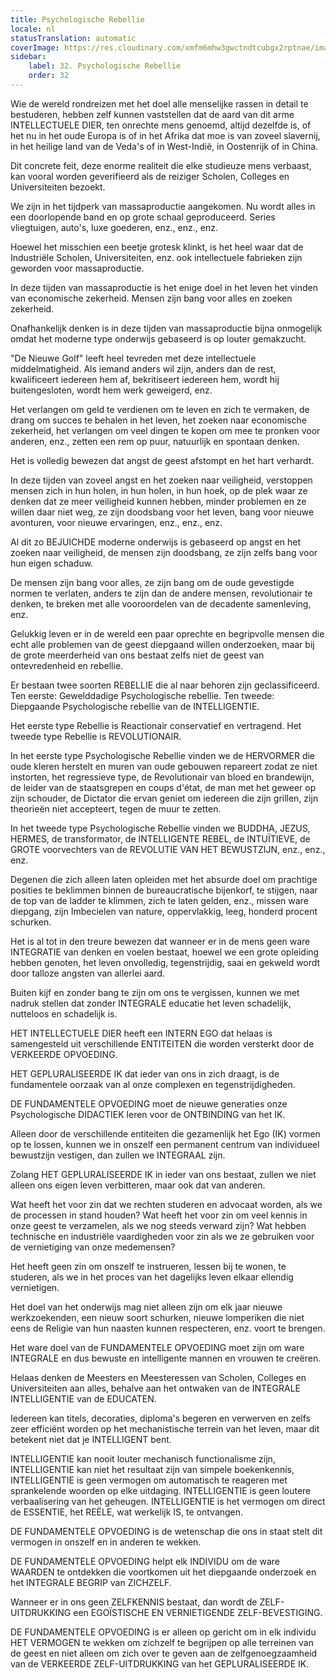 ```yaml
---
title: Psychologische Rebellie
locale: nl
statusTranslation: automatic
coverImage: https://res.cloudinary.com/xmfm6mhw3gwctndtcubgx2rptnae/image/upload/v1740337243/small_cover_educacion_fundamental_a051170f1c.webp
sidebar:
    label: 32. Psychologische Rebellie
    order: 32
---
```

Wie de wereld rondreizen met het doel alle menselijke rassen in detail te bestuderen, hebben zelf kunnen vaststellen dat de aard van dit arme INTELLECTUELE DIER, ten onrechte mens genoemd, altijd dezelfde is, of het nu in het oude Europa is of in het Afrika dat moe is van zoveel slavernij, in het heilige land van de Veda's of in West-Indië, in Oostenrijk of in China.

Dit concrete feit, deze enorme realiteit die elke studieuze mens verbaast, kan vooral worden geverifieerd als de reiziger Scholen, Colleges en Universiteiten bezoekt.

We zijn in het tijdperk van massaproductie aangekomen. Nu wordt alles in een doorlopende band en op grote schaal geproduceerd. Series vliegtuigen, auto's, luxe goederen, enz., enz., enz.

Hoewel het misschien een beetje grotesk klinkt, is het heel waar dat de Industriële Scholen, Universiteiten, enz. ook intellectuele fabrieken zijn geworden voor massaproductie.

In deze tijden van massaproductie is het enige doel in het leven het vinden van economische zekerheid. Mensen zijn bang voor alles en zoeken zekerheid.

Onafhankelijk denken is in deze tijden van massaproductie bijna onmogelijk omdat het moderne type onderwijs gebaseerd is op louter gemakzucht.

"De Nieuwe Golf" leeft heel tevreden met deze intellectuele middelmatigheid. Als iemand anders wil zijn, anders dan de rest, kwalificeert iedereen hem af, bekritiseert iedereen hem, wordt hij buitengesloten, wordt hem werk geweigerd, enz.

Het verlangen om geld te verdienen om te leven en zich te vermaken, de drang om succes te behalen in het leven, het zoeken naar economische zekerheid, het verlangen om veel dingen te kopen om mee te pronken voor anderen, enz., zetten een rem op puur, natuurlijk en spontaan denken.

Het is volledig bewezen dat angst de geest afstompt en het hart verhardt.

In deze tijden van zoveel angst en het zoeken naar veiligheid, verstoppen mensen zich in hun holen, in hun holen, in hun hoek, op de plek waar ze denken dat ze meer veiligheid kunnen hebben, minder problemen en ze willen daar niet weg, ze zijn doodsbang voor het leven, bang voor nieuwe avonturen, voor nieuwe ervaringen, enz., enz., enz.

Al dit zo BEJUICHDE moderne onderwijs is gebaseerd op angst en het zoeken naar veiligheid, de mensen zijn doodsbang, ze zijn zelfs bang voor hun eigen schaduw.

De mensen zijn bang voor alles, ze zijn bang om de oude gevestigde normen te verlaten, anders te zijn dan de andere mensen, revolutionair te denken, te breken met alle vooroordelen van de decadente samenleving, enz.

Gelukkig leven er in de wereld een paar oprechte en begripvolle mensen die echt alle problemen van de geest diepgaand willen onderzoeken, maar bij de grote meerderheid van ons bestaat zelfs niet de geest van ontevredenheid en rebellie.

Er bestaan twee soorten REBELLIE die al naar behoren zijn geclassificeerd. Ten eerste: Gewelddadige Psychologische rebellie. Ten tweede: Diepgaande Psychologische rebellie van de INTELLIGENTIE.

Het eerste type Rebellie is Reactionair conservatief en vertragend. Het tweede type Rebellie is REVOLUTIONAIR.

In het eerste type Psychologische Rebellie vinden we de HERVORMER die oude kleren herstelt en muren van oude gebouwen repareert zodat ze niet instorten, het regressieve type, de Revolutionair van bloed en brandewijn, de leider van de staatsgrepen en coups d'état, de man met het geweer op zijn schouder, de Dictator die ervan geniet om iedereen die zijn grillen, zijn theorieën niet accepteert, tegen de muur te zetten.

In het tweede type Psychologische Rebellie vinden we BUDDHA, JEZUS, HERMES, de transformator, de INTELLIGENTE REBEL, de INTUÏTIEVE, de GROTE voorvechters van de REVOLUTIE VAN HET BEWUSTZIJN, enz., enz., enz.

Degenen die zich alleen laten opleiden met het absurde doel om prachtige posities te beklimmen binnen de bureaucratische bijenkorf, te stijgen, naar de top van de ladder te klimmen, zich te laten gelden, enz., missen ware diepgang, zijn Imbecielen van nature, oppervlakkig, leeg, honderd procent schurken.

Het is al tot in den treure bewezen dat wanneer er in de mens geen ware INTEGRATIE van denken en voelen bestaat, hoewel we een grote opleiding hebben genoten, het leven onvolledig, tegenstrijdig, saai en gekweld wordt door talloze angsten van allerlei aard.

Buiten kijf en zonder bang te zijn om ons te vergissen, kunnen we met nadruk stellen dat zonder INTEGRALE educatie het leven schadelijk, nutteloos en schadelijk is.

HET INTELLECTUELE DIER heeft een INTERN EGO dat helaas is samengesteld uit verschillende ENTITEITEN die worden versterkt door de VERKEERDE OPVOEDING.

HET GEPLURALISEERDE IK dat ieder van ons in zich draagt, is de fundamentele oorzaak van al onze complexen en tegenstrijdigheden.

DE FUNDAMENTELE OPVOEDING moet de nieuwe generaties onze Psychologische DIDACTIEK leren voor de ONTBINDING van het IK.

Alleen door de verschillende entiteiten die gezamenlijk het Ego (IK) vormen op te lossen, kunnen we in onszelf een permanent centrum van individueel bewustzijn vestigen, dan zullen we INTEGRAAL zijn.

Zolang HET GEPLURALISEERDE IK in ieder van ons bestaat, zullen we niet alleen ons eigen leven verbitteren, maar ook dat van anderen.

Wat heeft het voor zin dat we rechten studeren en advocaat worden, als we de processen in stand houden? Wat heeft het voor zin om veel kennis in onze geest te verzamelen, als we nog steeds verward zijn? Wat hebben technische en industriële vaardigheden voor zin als we ze gebruiken voor de vernietiging van onze medemensen?

Het heeft geen zin om onszelf te instrueren, lessen bij te wonen, te studeren, als we in het proces van het dagelijks leven elkaar ellendig vernietigen.

Het doel van het onderwijs mag niet alleen zijn om elk jaar nieuwe werkzoekenden, een nieuw soort schurken, nieuwe lomperiken die niet eens de Religie van hun naasten kunnen respecteren, enz. voort te brengen.

Het ware doel van de FUNDAMENTELE OPVOEDING moet zijn om ware INTEGRALE en dus bewuste en intelligente mannen en vrouwen te creëren.

Helaas denken de Meesters en Meesteressen van Scholen, Colleges en Universiteiten aan alles, behalve aan het ontwaken van de INTEGRALE INTELLIGENTIE van de EDUCATEN.

Iedereen kan titels, decoraties, diploma's begeren en verwerven en zelfs zeer efficiënt worden op het mechanistische terrein van het leven, maar dit betekent niet dat je INTELLIGENT bent.

INTELLIGENTIE kan nooit louter mechanisch functionalisme zijn, INTELLIGENTIE kan niet het resultaat zijn van simpele boekenkennis, INTELLIGENTIE is geen vermogen om automatisch te reageren met sprankelende woorden op elke uitdaging. INTELLIGENTIE is geen loutere verbaalisering van het geheugen. INTELLIGENTIE is het vermogen om direct de ESSENTIE, het REËLE, wat werkelijk IS, te ontvangen.

DE FUNDAMENTELE OPVOEDING is de wetenschap die ons in staat stelt dit vermogen in onszelf en in anderen te wekken.

DE FUNDAMENTELE OPVOEDING helpt elk INDIVIDU om de ware WAARDEN te ontdekken die voortkomen uit het diepgaande onderzoek en het INTEGRALE BEGRIP van ZICHZELF.

Wanneer er in ons geen ZELFKENNIS bestaat, dan wordt de ZELF-UITDRUKKING een EGOÏSTISCHE EN VERNIETIGENDE ZELF-BEVESTIGING.

DE FUNDAMENTELE OPVOEDING is er alleen op gericht om in elk individu HET VERMOGEN te wekken om zichzelf te begrijpen op alle terreinen van de geest en niet alleen om zich over te geven aan de zelfgenoegzaamheid van de VERKEERDE ZELF-UITDRUKKING van het GEPLURALISEERDE IK.

